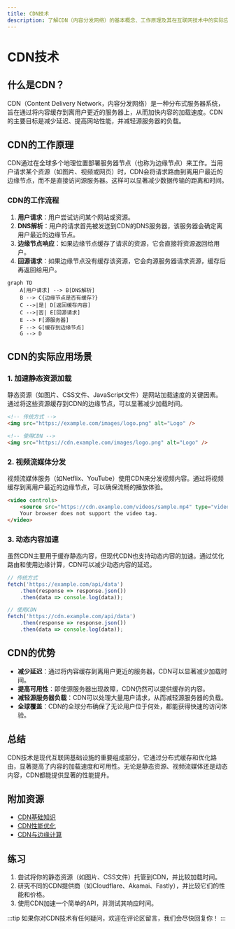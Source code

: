 ```yaml
---
title: CDN技术
description: 了解CDN（内容分发网络）的基本概念、工作原理及其在互联网技术中的实际应用。
---
```


# CDN技术

## 什么是CDN？

CDN（Content Delivery Network，内容分发网络）是一种分布式服务器系统，旨在通过将内容缓存到离用户更近的服务器上，从而加快内容的加载速度。CDN的主要目标是减少延迟、提高网站性能，并减轻源服务器的负载。

## CDN的工作原理

CDN通过在全球多个地理位置部署服务器节点（也称为边缘节点）来工作。当用户请求某个资源（如图片、视频或网页）时，CDN会将请求路由到离用户最近的边缘节点，而不是直接访问源服务器。这样可以显著减少数据传输的距离和时间。

### CDN的工作流程

1. **用户请求**：用户尝试访问某个网站或资源。
2. **DNS解析**：用户的请求首先被发送到CDN的DNS服务器，该服务器会确定离用户最近的边缘节点。
3. **边缘节点响应**：如果边缘节点缓存了请求的资源，它会直接将资源返回给用户。
4. **回源请求**：如果边缘节点没有缓存该资源，它会向源服务器请求资源，缓存后再返回给用户。

```mermaid
graph TD
    A[用户请求] --> B[DNS解析]
    B --> C{边缘节点是否有缓存?}
    C -->|是| D[返回缓存内容]
    C -->|否| E[回源请求]
    E --> F[源服务器]
    F --> G[缓存到边缘节点]
    G --> D
```

## CDN的实际应用场景

### 1. 加速静态资源加载

静态资源（如图片、CSS文件、JavaScript文件）是网站加载速度的关键因素。通过将这些资源缓存到CDN的边缘节点，可以显著减少加载时间。

```html
<!-- 传统方式 -->
<img src="https://example.com/images/logo.png" alt="Logo" />

<!-- 使用CDN -->
<img src="https://cdn.example.com/images/logo.png" alt="Logo" />
```

### 2. 视频流媒体分发

视频流媒体服务（如Netflix、YouTube）使用CDN来分发视频内容。通过将视频缓存到离用户最近的边缘节点，可以确保流畅的播放体验。

```html
<video controls>
    <source src="https://cdn.example.com/videos/sample.mp4" type="video/mp4" />
    Your browser does not support the video tag.
</video>
```

### 3. 动态内容加速

虽然CDN主要用于缓存静态内容，但现代CDN也支持动态内容的加速。通过优化路由和使用边缘计算，CDN可以减少动态内容的延迟。

```javascript
// 传统方式
fetch('https://example.com/api/data')
    .then(response => response.json())
    .then(data => console.log(data));

// 使用CDN
fetch('https://cdn.example.com/api/data')
    .then(response => response.json())
    .then(data => console.log(data));
```

## CDN的优势

- **减少延迟**：通过将内容缓存到离用户更近的服务器，CDN可以显著减少加载时间。
- **提高可用性**：即使源服务器出现故障，CDN仍然可以提供缓存的内容。
- **减轻源服务器负载**：CDN可以处理大量用户请求，从而减轻源服务器的负载。
- **全球覆盖**：CDN的全球分布确保了无论用户位于何处，都能获得快速的访问体验。

## 总结

CDN技术是现代互联网基础设施的重要组成部分，它通过分布式缓存和优化路由，显著提高了内容的加载速度和可用性。无论是静态资源、视频流媒体还是动态内容，CDN都能提供显著的性能提升。

## 附加资源

- [CDN基础知识](https://www.cloudflare.com/learning/cdn/what-is-a-cdn/)
- [CDN性能优化](https://www.akamai.com/blog/performance/cdn-performance-optimization)
- [CDN与边缘计算](https://www.fastly.com/blog/edge-computing-vs-cdn)

## 练习

1. 尝试将你的静态资源（如图片、CSS文件）托管到CDN，并比较加载时间。
2. 研究不同的CDN提供商（如Cloudflare、Akamai、Fastly），并比较它们的性能和价格。
3. 使用CDN加速一个简单的API，并测试其响应时间。

:::tip
如果你对CDN技术有任何疑问，欢迎在评论区留言，我们会尽快回复你！
:::